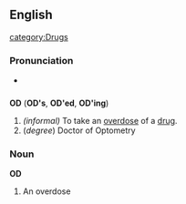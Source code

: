 ==English==
[[category:Drugs]]

===Pronunciation===
*{{IPA|/oʊdi/}}

==={{initialism}}===
'''OD''' ('''OD's''', '''OD'ed''', '''OD'ing''')
# ''(informal)'' To take an [[overdose]] of a [[drug]].
#(''degree'') Doctor of Optometry

===Noun===
'''OD'''
# An overdose